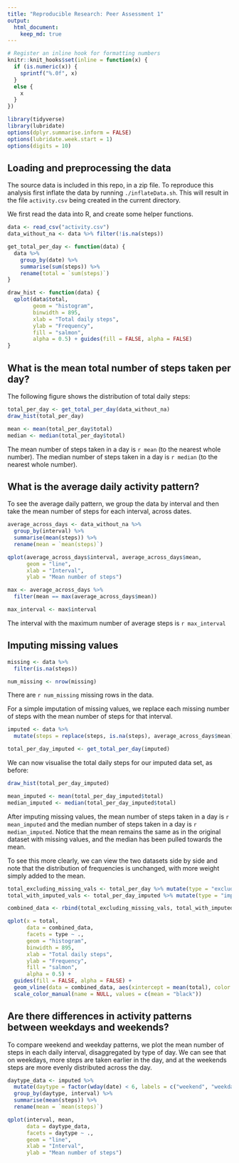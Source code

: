 ```yaml
---
title: "Reproducible Research: Peer Assessment 1"
output: 
  html_document:
    keep_md: true
---
```


```r
# Register an inline hook for formatting numbers
knitr::knit_hooks$set(inline = function(x) {
  if (is.numeric(x)) {
    sprintf("%.0f", x)
  }
  else {
    x
  }
})

library(tidyverse)
library(lubridate)
options(dplyr.summarise.inform = FALSE)
options(lubridate.week.start = 1)
options(digits = 10)
```

## Loading and preprocessing the data

The source data is included in this repo, in a zip file. To reproduce this analysis first inflate the data by running `./inflateData.sh`. This will result in the file `activity.csv` being created in the current directory.

We first read the data into R, and create some helper functions.

```r
data <- read_csv("activity.csv")
data_without_na <- data %>% filter(!is.na(steps))

get_total_per_day <- function(data) {
  data %>%
    group_by(date) %>%
    summarise(sum(steps)) %>%
    rename(total = `sum(steps)`)
}

draw_hist <- function(data) {
  qplot(data$total,
        geom = "histogram",
        binwidth = 895,
        xlab = "Total daily steps",
        ylab = "Frequency",
        fill = "salmon",
        alpha = 0.5) + guides(fill = FALSE, alpha = FALSE)
}
```

## What is the mean total number of steps taken per day?

The following figure shows the distribution of total daily steps:

```r
total_per_day <- get_total_per_day(data_without_na)
draw_hist(total_per_day)

mean <- mean(total_per_day$total)
median <- median(total_per_day$total)
```

The mean number of steps taken in a day is `r mean` (to the nearest whole number).
The median number of steps taken in a day is `r median` (to the nearest whole number).

## What is the average daily activity pattern?

To see the average daily pattern, we group the data by interval and then
take the mean number of steps for each interval, across dates.

```r
average_across_days <- data_without_na %>%
  group_by(interval) %>%
  summarise(mean(steps)) %>%
  rename(mean = `mean(steps)`)

qplot(average_across_days$interval, average_across_days$mean,
      geom = "line",
      xlab = "Interval",
      ylab = "Mean number of steps")

max <- average_across_days %>%
  filter(mean == max(average_across_days$mean))

max_interval <- max$interval
```


The interval with the maximum number of average steps is `r max_interval`

## Imputing missing values

```r
missing <- data %>%
  filter(is.na(steps))

num_missing <- nrow(missing)
```

There are `r num_missing` missing rows in the data.

For a simple imputation of missing values, we replace each missing number of steps with the mean number of steps for that interval.

```r
imputed <- data %>%
  mutate(steps = replace(steps, is.na(steps), average_across_days$mean))

total_per_day_imputed <- get_total_per_day(imputed)
```

We can now visualise the total daily steps for our imputed data set, as before:

```r
draw_hist(total_per_day_imputed)

mean_imputed <- mean(total_per_day_imputed$total)
median_imputed <- median(total_per_day_imputed$total)
```

After imputing missing values, the mean number of steps taken in a day is `r mean_imputed`
and the median number of steps taken in a day is `r median_imputed`. Notice that the mean remains the same as in the original dataset with missing values, and the median has been pulled towards the mean.

To see this more clearly, we can view the two datasets side by side and note that the distribution of frequencies is unchanged, with more weight simply added to the mean.

```r

total_excluding_missing_vals <- total_per_day %>% mutate(type = "excluding missing values")
total_with_imputed_vals <- total_per_day_imputed %>% mutate(type = "imputed missing value")

combined_data <- rbind(total_excluding_missing_vals, total_with_imputed_vals)

qplot(x = total,
      data = combined_data,
      facets = type ~ .,
      geom = "histogram",
      binwidth = 895,
      xlab = "Total daily steps",
      ylab = "Frequency",
      fill = "salmon",
      alpha = 0.5) +
  guides(fill = FALSE, alpha = FALSE) +
  geom_vline(data = combined_data, aes(xintercept = mean(total), color = "mean"), linetype = "dashed") +
  scale_color_manual(name = NULL, values = c(mean = "black"))
```

## Are there differences in activity patterns between weekdays and weekends?

To compare weekend and weekday patterns, we plot the mean number of steps in each daily interval, disaggregated by type of day. We can see that on weekdays, more steps are taken earlier in the day, and at the weekends steps are more evenly distributed across the day.

```r
daytype_data <- imputed %>%
  mutate(daytype = factor(wday(date) < 6, labels = c("weekend", "weekday"))) %>%
  group_by(daytype, interval) %>%
  summarise(mean(steps)) %>%
  rename(mean = `mean(steps)`)

qplot(interval, mean,
      data = daytype_data,
      facets = daytype ~ .,
      geom = "line",
      xlab = "Interval",
      ylab = "Mean number of steps")
```